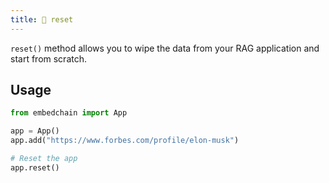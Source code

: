 ```yaml
---
title: 🔄 reset
---
```


`reset()` method allows you to wipe the data from your RAG application and start from scratch.

## Usage

```python
from embedchain import App

app = App()
app.add("https://www.forbes.com/profile/elon-musk")

# Reset the app
app.reset()
```